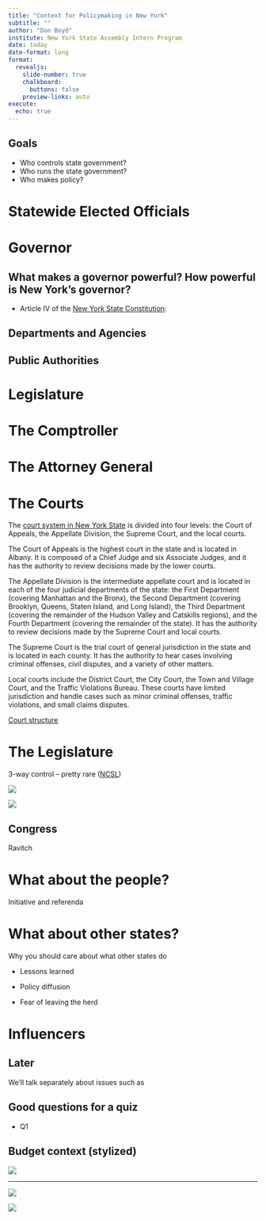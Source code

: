 ```yaml
---
title: "Context for Policymaking in New York"
subtitle: ""
author: "Don Boyd"
institute: New York State Assembly Intern Program
date: today
date-format: long
format:
  revealjs: 
    slide-number: true
    chalkboard: 
      buttons: false
    preview-links: auto
execute:
  echo: true    
---
```


## Goals

-   Who controls state government?
-   Who runs the state government?
-   Who makes policy?

# Statewide Elected Officials

# Governor

## What makes a governor powerful? How powerful is New York's governor?

-   Article IV of the [New York State Constitution](https://dos.ny.gov/system/files/documents/2022/01/Constitution-January-1-2022.pdf):

## Departments and Agencies

## Public Authorities

# Legislature

# The Comptroller

# The Attorney General

# The Courts

The [court system in New York State](https://www.nycourts.gov/) is divided into four levels: the Court of Appeals, the Appellate Division, the Supreme Court, and the local courts.

The Court of Appeals is the highest court in the state and is located in Albany. It is composed of a Chief Judge and six Associate Judges, and it has the authority to review decisions made by the lower courts.

The Appellate Division is the intermediate appellate court and is located in each of the four judicial departments of the state: the First Department (covering Manhattan and the Bronx), the Second Department (covering Brooklyn, Queens, Staten Island, and Long Island), the Third Department (covering the remainder of the Hudson Valley and Catskills regions), and the Fourth Department (covering the remainder of the state). It has the authority to review decisions made by the Supreme Court and local courts.

The Supreme Court is the trial court of general jurisdiction in the state and is located in each county. It has the authority to hear cases involving criminal offenses, civil disputes, and a variety of other matters.

Local courts include the District Court, the City Court, the Town and Village Court, and the Traffic Violations Bureau. These courts have limited jurisdiction and handle cases such as minor criminal offenses, traffic violations, and small claims disputes.

[Court structure](https://ww2.nycourts.gov/sites/default/files/document/files/2019-06/NYCourts-IntroGuide.pdf)

# The Legislature

3-way control -- pretty rare ([NCSL](https://www.ncsl.org/about-state-legislatures/state-partisan-composition#undefined))

![](images/image-582894560.png)

![](images/image-1778390979.png)

## Congress

Ravitch

# What about the people?

Initiative and referenda

# What about other states?

Why you should care about what other states do

-   Lessons learned

-   Policy diffusion

-   Fear of leaving the herd

# Influencers

## Later

We'll talk separately about issues such as

## Good questions for a quiz

-   Q1

<!-- {.smaller} -->

## Budget context (stylized)

![](images/image-180655092.png)

------------------------------------------------------------------------

![](images/image-2078920438.png)

![](images/image-534555783.png)
